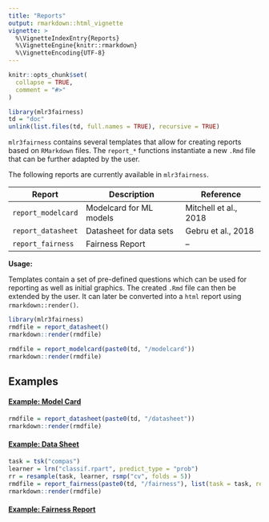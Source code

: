 ```yaml
---
title: "Reports"
output: rmarkdown::html_vignette
vignette: >
  %\VignetteIndexEntry{Reports}
  %\VignetteEngine{knitr::rmarkdown}
  %\VignetteEncoding{UTF-8}
---
```


```r
knitr::opts_chunk$set(
  collapse = TRUE,
  comment = "#>"
)
```

```r
library(mlr3fairness)
td = "doc"
unlink(list.files(td, full.names = TRUE), recursive = TRUE)
```

`mlr3fairness` contains several templates that allow for creating reports based on `RMarkdown` files.
The `report_*` functions instantiate a new `.Rmd` file that can be further adapted by the user.

The following reports are currently available in `mlr3fairness`.

| Report             | Description             | Reference             |
| ------------------ | ----------------------- | --------------------- |
| `report_modelcard` | Modelcard for ML models | Mitchell et al., 2018 |
| `report_datasheet` | Datasheet for data sets | Gebru et al., 2018    |
| `report_fairness`  | Fairness Report         | –                     |

**Usage:**


Templates contain a set of pre-defined questions which can be used for reporting as well as
initial graphics. The created `.Rmd` file can then be extended by the
user. It can later be converted into a `html` report using `rmarkdown::render()`.


```r
library(mlr3fairness)
rmdfile = report_datasheet()
rmarkdown::render(rmdfile)
```


```r
rmdfile = report_modelcard(paste0(td, "/modelcard"))
rmarkdown::render(rmdfile)
```

## Examples

#### [Example: Model Card](`r gsub(".Rmd", ".html", rmdfile)`)


```r
rmdfile = report_datasheet(paste0(td, "/datasheet"))
rmarkdown::render(rmdfile)
```

#### [Example: Data Sheet](`r gsub(".Rmd", ".html", rmdfile)`)




```r
task = tsk("compas")
learner = lrn("classif.rpart", predict_type = "prob")
rr = resample(task, learner, rsmp("cv", folds = 5))
rmdfile = report_fairness(paste0(td, "/fairness"), list(task = task, resample_result = rr))
rmarkdown::render(rmdfile)
```

#### [Example: Fairness Report](`r gsub(".Rmd", ".html", rmdfile)`)
